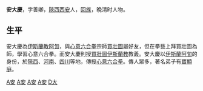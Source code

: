'''安大慶'''，字善卿，[[陝西|陝西]][[西安|西安]]人，[[回族|回族]]，晚清时人物。

== 生平 ==

安大慶為[[伊斯蘭教|伊斯蘭教]][[阿訇|阿訇]]，與[[心意六合拳|心意六合拳]]宗師[[買壯圖|買壯圖]]屬好友，但在拳藝上拜買壯圖為師，學習心意六合拳。而安大慶則授[[買壯圖|買壯圖]][[伊斯蘭教|伊斯蘭教]]教義。安大慶以[[伊斯蘭|伊斯蘭]][[阿訇|阿訇]]的身份，於[[陝西|陝西]]、[[河南|河南]]、[[四川|四川]]等地，傳授[[心意六合拳|心意六合拳]]。傳人眾多，著名弟子有[[寶顯庭|寶顯庭]]。

[[Category:清朝武术家|A安]]
[[Category:清朝阿訇|A安]]
[[Category:清朝回族人|A安]]
[[Category:西安人|A安]]
[[Category:安姓|D大]]